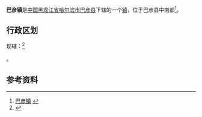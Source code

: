 {{中国乡级行政区|23/01/26/100/000
| 行政区全称 = 巴彦镇
| 上级行政区 = [[黑龙江省|黑龙江省]][[哈尔滨市|哈尔滨市]][[巴彦县|巴彦县]]
| 行政区类别 = [[镇|镇]]
| LowerDivisions = 7个行政村，18个居民委
| 总面积 = 116.5平方公里
| 户籍人口 = 10.2万人
| 常住人口 = 
| 行政区划 = 
| 官方网站 =
| 邮政编码 =150000
| 毗邻行政区 =
}}

'''巴彦镇'''是[[中国|中国]][[黑龙江省|黑龙江省]][[哈尔滨市|哈尔滨市]][[巴彦县|巴彦县]]下辖的一个[[镇|镇]]，位于巴彦县中南部<ref>[http://www.chinaquhua.cn/heilongjiang/ 巴彦镇] {{webarchive|url=https://web.archive.org/web/20110822123644/http://www.chinaquhua.cn/heilongjiang/ |date=2011-08-22 }}</ref>。

==行政区划==
现辖：<ref>{{PRC admin/ref sgc|23/01/26/100/000}}</ref>

{{PRC admin/children|23/01/26/100/000}}。

==参考资料==
{{reflist}}

{{PRC admin/navcat|23/01/26/100/000}}